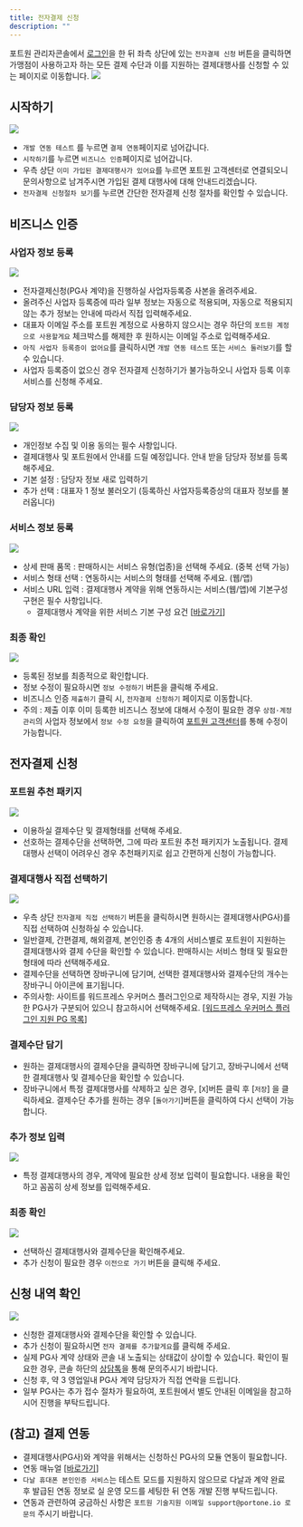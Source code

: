 ```yaml
---
title: 전자결제 신청
description: ""
---
```



포트원 관리자콘솔에서 [로그인](https://admin.portone.io/auth/signin)을 한 뒤 좌측 상단에 있는 `전자결제 신청` 버튼을 클릭하면 가맹점이 사용하고자 하는 모든 결제 수단과 이를 지원하는 결제대행사를 신청할 수 있는 페이지로 이동합니다.
![](/gitbook-assets/ko/console_001.png)

## 시작하기

![](/gitbook-assets/ko/console_002.png)

- `개발 연동 테스트` 를 누르면 `결제 연동`페이지로 넘어갑니다.
- `시작하기`를 누르면 `비즈니스 인증`페이지로 넘어갑니다.
- 우측 상단 `이미 가입된 결제대행사가 있어요`를 누르면 포트원 고객센터로 연결되오니 문의사항으로 남겨주시면 가입된 결제 대행사에 대해 안내드리겠습니다.
- `전자결제 신청절차 보기`를 누르면 간단한 전자결제 신청 절차를 확인할 수 있습니다.

## 비즈니스 인증

### 사업자 정보 등록

![](/gitbook-assets/ko/console_003.png)

- 전자결제신청(PG사 계약)을 진행하실 사업자등록증 사본을 올려주세요.
- 올려주신 사업자 등록증에 따라 일부 정보는 자동으로 적용되며, 자동으로 적용되지 않는 추가 정보는 안내에 따라서 직접 입력해주세요.
- 대표자 이메일 주소를 포트원 계정으로 사용하지 않으시는 경우 하단의 `포트원 계정으로 사용할게요` 체크박스를 해제한 후 원하시는 이메일 주소로 입력해주세요.
- `아직 사업자 등록증이 없어요`를 클릭하시면 `개발 연동 테스트` 또는 `서비스 둘러보기`를 할 수 있습니다. 
- 사업자 등록증이 없으신 경우 전자결제 신청하기가 불가능하오니 사업자 등록 이후 서비스를 신청해 주세요. 

### 담당자 정보 등록

![](/gitbook-assets/ko/console_004.png)

- 개인정보 수집 및 이용 동의는 필수 사항입니다.
- 결제대행사 및 포트원에서 안내를 드릴 예정입니다. 안내 받을 담당자 정보를 등록해주세요.
- 기본 설정 : 담당자 정보 새로 입력하기
- 추가 선택 : 대표자 1 정보 불러오기 (등록하신 사업자등록증상의 대표자 정보를 불러옵니다)

### 서비스 정보 등록

![](/gitbook-assets/ko/console_005.png)

- 상세 판매 품목 : 판매하시는 서비스 유형(업종)을 선택해 주세요. (중복 선택 가능)
- 서비스 형태 선택 : 연동하시는 서비스의 형태를 선택해 주세요. (웹/앱)
- 서비스 URL 입력 : 결제대행사 계약을 위해 연동하시는 서비스(웹/앱)에 기본구성 구현은 필수 사항입니다.
  - 결제대행사 계약을 위한 서비스 기본 구성 요건 [[바로가기](https://guide.portone.io/6e20063c-1305-475f-a71a-c4d5cd5f3556)]

### 최종 확인

![](/gitbook-assets/ko/console_006.png)

- 등록된 정보를 최종적으로 확인합니다.
- 정보 수정이 필요하시면 `정보 수정하기` 버튼을 클릭해 주세요.
- 비즈니스 인증 `제출하기` 클릭 시, `전자결제 신청하기` 페이지로 이동합니다. 
- 주의 : 제출 이후 이미 등록한 비즈니스 정보에 대해서 수정이 필요한 경우 `상점·계정관리`의 사업자 정보에서 `정보 수정 요청`을 클릭하여 [포트원 고객센터](https://x06k7.channel.io/lounge)를 통해 수정이 가능합니다.

## 전자결제 신청

### 포트원 추천 패키지

![](/gitbook-assets/ko/console_007.png)

- 이용하실 결제수단 및 결제형태를 선택해 주세요.
- 선호하는 결제수단을 선택하면, 그에 따라 포트원 추천 패키지가 노출됩니다. 결제대행사 선택이 어려우신 경우 추천패키지로 쉽고 간편하게 신청이 가능합니다.

### 결제대행사 직접 선택하기

![](/gitbook-assets/ko/console_008.png)

- 우측 상단 `전자결제 직접 선택하기` 버튼을 클릭하시면 원하시는 결제대행사(PG사)를 직접 선택하여 신청하실 수 있습니다.
- 일반결제, 간편결제, 해외결제, 본인인증 총 4개의 서비스별로 포트원이 지원하는 결제대행사와 결제 수단을 확인할 수 있습니다. 판매하시는 서비스 형태 및 필요한 형태에 따라 선택해주세요.
- 결제수단을 선택하면 장바구니에 담기며, 선택한 결제대행사와 결제수단의 개수는 장바구니 아이콘에 표기됩니다.
- 주의사항: 사이트를 워드프레스 우커머스 플러그인으로 제작하시는 경우, 지원 가능한 PG사가 구분되어 있으니 참고하시어 선택해주세요.
  [[워드프레스 우커머스 플러그인 지원 PG 목록](https://guide.portone.io/49f92e2b-1927-4165-967c-1f3a78c5cd33)]

### 결제수단 담기

- 원하는 결제대행사의 결제수단을 클릭하면 장바구니에 담기고, 장바구니에서 선택한 결제대행사 및 결제수단을 확인할 수 있습니다.
- 장바구니에서 특정 결제대행사를 삭제하고 싶은 경우, [`X`]버튼 클릭 후 [`저장`] 을 클릭하세요. 결제수단 추가를 원하는 경우 [`돌아가기`]버튼을 클릭하여 다시 선택이 가능합니다.

### 추가 정보 입력

![](/gitbook-assets/ko/console_009.png)

- 특정 결제대행사의 경우, 계약에 필요한 상세 정보 입력이 필요합니다. 내용을 확인하고 꼼꼼히 상세 정보를 입력해주세요.

### 최종 확인

![](/gitbook-assets/ko/console_010.png)

- 선택하신 결제대행사와 결제수단을 확인해주세요.
- 추가 신청이 필요한 경우 `이전으로 가기` 버튼을 클릭해 주세요.

## 신청 내역 확인

![](/gitbook-assets/ko/console_011.png)

- 신청한 결제대행사와 결제수단을 확인할 수 있습니다.
- 추가 신청이 필요하시면 `전자 결제를 추가할게요`를 클릭해 주세요.
- 실제 PG사 계약 상태와 콘솔 내 노출되는 상태값이 상이할 수 있습니다. 확인이 필요한 경우, 콘솔 하단의 [상담톡](https://x06k7.channel.io/lounge)을 통해 문의주시기 바랍니다.
- 신청 후, 약 3 영업일내 PG사 계약 담당자가 직접 연락을 드립니다.
- 일부 PG사는 추가 접수 절차가 필요하여, 포트원에서 별도 안내된 이메일을 참고하시어 진행을 부탁드립니다.

## (참고) 결제 연동

- 결제대행사(PG사)와 계약을 위해서는 신청하신 PG사의 모듈 연동이 필요합니다.
- 연동 매뉴얼 [[바로가기](https://developers.portone.io/docs/ko/readme)]
- `다날 휴대폰 본인인증 서비스`는 테스트 모드를 지원하지 않으므로
  다날과 계약 완료 후 발급된 연동 정보로 실 운영 모드를 세팅한 뒤 연동 개발 진행 부탁드립니다.
- 연동과 관련하여 궁금하신 사항은 `포트원 기술지원 이메일 support@portone.io 로 문의` 주시기 바랍니다.
